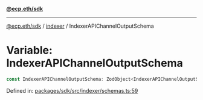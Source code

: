 [**@ecp.eth/sdk**](../../index.mdx)

***

[@ecp.eth/sdk](/sdk-reference/index.mdx) / [indexer](/sdk-reference/indexer/index.mdx) / IndexerAPIChannelOutputSchema

# Variable: IndexerAPIChannelOutputSchema

```ts
const IndexerAPIChannelOutputSchema: ZodObject<IndexerAPIChannelOutputSchemaType>;
```

Defined in: [packages/sdk/src/indexer/schemas.ts:59](https://github.com/ecp-eth/comments-monorepo/blob/main/packages/sdk/src/indexer/schemas.ts#L59)
